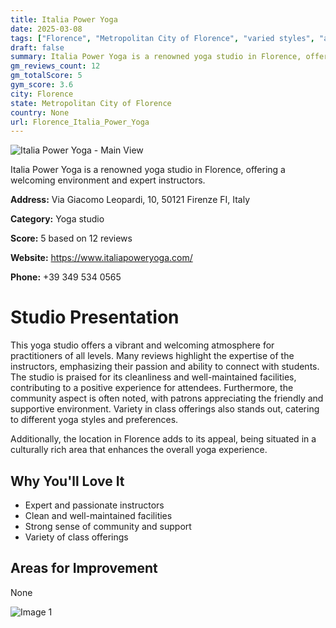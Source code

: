 ```yaml
---
title: Italia Power Yoga
date: 2025-03-08
tags: ["Florence", "Metropolitan City of Florence", "varied styles", "all levels", "welcoming atmosphere", "community-oriented", "Florence"]  
draft: false
summary: Italia Power Yoga is a renowned yoga studio in Florence, offering a welcoming environment and expert instructors.
gm_reviews_count: 12
gm_totalScore: 5
gym_score: 3.6
city: Florence
state: Metropolitan City of Florence
country: None
url: Florence_Italia_Power_Yoga
---
```


<div className="aspect-[16/9] relative my-8">
  <img 
    src="https://lh5.googleusercontent.com/p/AF1QipNzV9o_8yZHt7W3T2yDxDq8OqRvZctw9mzkiyYt=w1920-h1080-k-no"
    alt="Italia Power Yoga - Main View"
    className="object-cover absolute inset-0 w-full h-full rounded-lg"
  />
</div>

Italia Power Yoga is a renowned yoga studio in Florence, offering a welcoming environment and expert instructors.

**Address:** Via Giacomo Leopardi, 10, 50121 Firenze FI, Italy

**Category:** Yoga studio

**Score:** 5 based on 12 reviews

**Website:** https://www.italiapoweryoga.com/

**Phone:** +39 349 534 0565

# Studio Presentation

This yoga studio offers a vibrant and welcoming atmosphere for practitioners of all levels. Many reviews highlight the expertise of the instructors, emphasizing their passion and ability to connect with students. The studio is praised for its cleanliness and well-maintained facilities, contributing to a positive experience for attendees. Furthermore, the community aspect is often noted, with patrons appreciating the friendly and supportive environment. Variety in class offerings also stands out, catering to different yoga styles and preferences.

Additionally, the location in Florence adds to its appeal, being situated in a culturally rich area that enhances the overall yoga experience.

## Why You'll Love It

- Expert and passionate instructors
- Clean and well-maintained facilities
- Strong sense of community and support
- Variety of class offerings

## Areas for Improvement

None

<div className="grid grid-cols-1 xl:grid-cols-2 gap-4 my-8">
<div className="aspect-[4/3] relative"><img src="https://streetviewpixels-pa.googleapis.com/v1/thumbnail?panoid=mN3QcSNJMmO7tfy8zEWpsw&cb_client=maps_sv.tactile.gps&w=203&h=100&yaw=342.52795&pitch=0&thumbfov=100" alt="Image 1" className="object-cover absolute inset-0 w-full h-full rounded-lg" /></div>
</div>